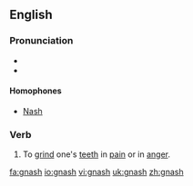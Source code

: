 {{was wotd|2007|March|18}}
==English==

===Pronunciation===
*{{IPA|/næʃ/}}
*{{rhymes|æʃ}}

====Homophones====
*[[Nash]]

===Verb===
{{en-verb|gnash|es}}

# To [[grind]] one's [[teeth]] in [[pain]] or in [[anger]].

[[fa:gnash]]
[[io:gnash]]
[[vi:gnash]]
[[uk:gnash]]
[[zh:gnash]]